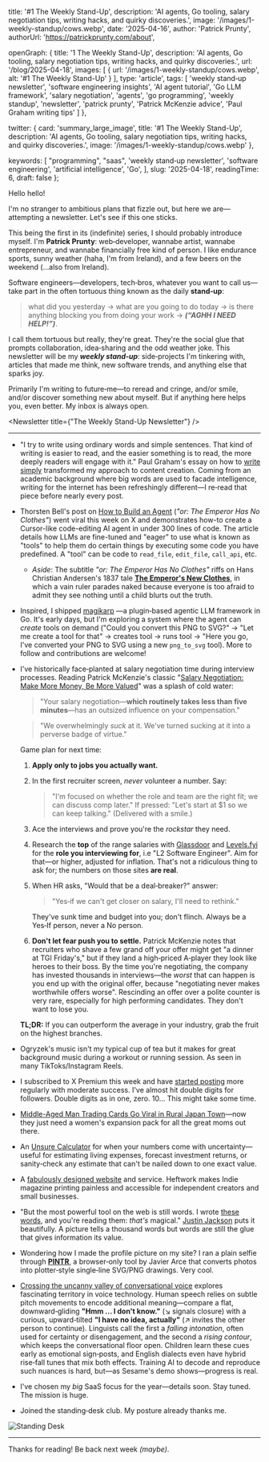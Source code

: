 
  title: '#1 The Weekly Stand-Up',
  description:
    'AI agents, Go tooling, salary negotiation tips, writing hacks, and quirky discoveries.',
  image: '/images/1-weekly-standup/cows.webp',
  date: '2025-04-16',
  author: 'Patrick Prunty',
  authorUrl: 'https://patrickprunty.com/about',

  openGraph: {
    title: '1 The Weekly Stand-Up',
    description:
      'AI agents, Go tooling, salary negotiation tips, writing hacks, and quirky discoveries.',
    url: '/blog/2025-04-18',
    images: [
      {
        url: '/images/1-weekly-standup/cows.webp',
        alt: '#1 The Weekly Stand-Up'
      }
    ],
    type: 'article',
    tags: [
      'weekly stand‑up newsletter',
      'software engineering insights',
      'AI agent tutorial',
      'Go LLM framework',
      'salary negotiation',
      'agents',
      'go programming',
      'weekly standup',
      'newsletter',
      'patrick prunty',
      'Patrick McKenzie advice',
      'Paul Graham writing tips'
    ]
  },

  twitter: {
    card: 'summary_large_image',
    title: '#1 The Weekly Stand-Up',
    description:
      'AI agents, Go tooling, salary negotiation tips, writing hacks, and quirky discoveries.',
    image: '/images/1-weekly-standup/cows.webp'
  },

  keywords: [
  "programming",
  "saas",
    'weekly stand‑up newsletter',
    'software engineering',
    'artificial intelligence',
    'Go',
  ],
  slug: '2025-04-18',
  readingTime: 6,
  draft: false
};



Hello hello!

I'm no stranger to ambitious plans that fizzle out, but here we are—attempting a newsletter. Let's see if this one sticks.

This being the first in its (indefinite) series, I should probably introduce myself. I'm **Patrick Prunty**: web‑developer, wannabe artist, wannabe entrepreneur, and wannabe financially free kind of person. I like endurance sports, sunny weather (haha, I'm from Ireland), and a few beers on the weekend (…also from Ireland).

Software engineers—developers, tech‑bros, whatever you want to call us—take part in the often tortuous thing known as the daily **stand‑up**:
> what did you yesterday → what are you going to do today → is there anything blocking you from doing your work → ***(“AGHH I NEED HELP!”)***.

I call them tortuous but really, they're great. They're the social glue that prompts collaboration, idea‑sharing and the odd weather joke. This newsletter will be my **<em>weekly stand‑up</em>**: side‑projects I'm tinkering with, articles that made me think, new software trends, and anything else that sparks joy.

Primarily I'm writing to future‑me—to reread and cringe, and/or smile, and/or discover something new about myself. But if anything here helps you, even better. My inbox is always open.

<Newsletter title={"The Weekly Stand-Up Newsletter"} />

***

* "I try to write using ordinary words and simple sentences. That kind of writing is easier to read, and the easier something is to read, the more deeply readers will engage with it." Paul Graham's essay on how to [write simply](https://paulgraham.com/simply.html) transformed my approach to content creation. Coming from an academic background where big words are used to facade intelligence, writing for the internet has been refreshingly different—I re‑read that piece before nearly every post.
* Thorsten Bell's post on [How to Build an Agent](https://ampcode.com/how-to-build-an-agent) (*"or: The Emperor Has No Clothes"*) went viral this week on X and demonstrates how-to create a Cursor-like code-editing AI agent in under 300 lines of code. The article details how LLMs are fine-tuned and "eager" to use what is known as "tools" to help them do certain things by executing some code you have predefined. A "tool" can be code to `read_file`, `edit_file`, `call_api`, etc.
    * *Aside*: The subtitle *"or: The Emperor Has No Clothes"* riffs on Hans Christian Andersen's 1837 tale **[The Emperor's New Clothes](https://en.wikipedia.org/wiki/The_Emperor%27s_New_Clothes)**, in which a vain ruler parades naked because everyone is too afraid to admit they see nothing until a child blurts out the truth.
* Inspired, I shipped [magikarp](https://github.com/pprunty/magikarp) —a plugin‑based agentic LLM framework in Go. It's early days, but I'm exploring a system where the agent can *create* tools on demand ("Could you convert this PNG to SVG?" → "Let me create a tool for that" → creates tool → runs tool → "Here you go, I've converted your PNG to SVG using a new `png_to_svg` tool). More to follow and contributions are welcome!
* I've historically face‑planted at salary negotiation time during interview processes. Reading Patrick McKenzie's classic "[Salary Negotiation: Make More Money, Be More Valued](https://www.kalzumeus.com/2012/01/23/salary-negotiation/)" was a splash of cold water:

  > "Your salary negotiation—**which routinely takes less than five minutes**—has an outsized influence on your compensation."

  > "We overwhelmingly *suck* at it. We've turned sucking at it into a perverse badge of virtue."

  Game plan for next time:

  1. **Apply only to jobs you actually want.**
  2. In the first recruiter screen, *never* volunteer a number. Say:
     > "I'm focused on whether the role and team are the right fit; we can discuss comp later."
     If pressed: "Let's start at $1 so we can keep talking." (Delivered with a smile.)
  3. Ace the interviews and prove you're the *rockstar* they need.
  4. Research the **top** of the range salaries with [Glassdoor](https://www.glassdoor.com) and [Levels.fyi](https://www.levels.fyi) for the **role you interviewing for**, i.e "L2 Software Engineer". Aim for that—or higher, adjusted for inflation. That's not a ridiculous thing to ask for; the numbers on those sites **are real**.
  5. When HR asks, "Would that be a deal‑breaker?" answer:
     > "Yes‑if we can't get closer on salary, I'll need to rethink."

     They've sunk time and budget into you; don't flinch. Always be a Yes‑If person, never a No person.
  6. **Don't let fear push you to settle.** Patrick McKenzie notes that recruiters who shave a few grand off your offer might get "a dinner at TGI Friday's," but if they land a high‑priced A‑player they look like heroes to their boss. By the time you're negotiating, the company has invested thousands in interviews—the *worst* that can happen is you end up with the original offer, because "negotiating never makes worthwhile offers worse". Rescinding an offer over a polite counter is very rare, especially for high performing candidates. They don't want to lose you.

  **TL;DR:** If you can outperform the average in your industry, grab the fruit on the highest branches.
* Ogryzek's music isn't my typical cup of tea but it makes for great background music during a workout or running session. As seen in many TikToks/Instagram Reels.
    <Spotify trackId="2YZ7CJV3Q1OGh7ZL9PYWcP" />
* I subscribed to X Premium this week and have [started posting](https://twitter.com/pprunty_) more regularly with moderate success. I've almost hit double digits for followers. Double digits as in one, zero. 10... This might take some time.
* [Middle-Aged Man Trading Cards Go Viral in Rural Japan Town](https://www.tokyoweekender.com/entertainment/middle-aged-man-trading-cards-go-viral-in-japan/)—now they just need a women's expansion pack for all the great moms out there.
* An [Unsure Calculator](https://filiph.github.io/unsure/) for when your numbers come with uncertainty—useful for estimating living expenses, forecast investment returns, or sanity‑check any estimate that can't be nailed down to one exact value.
* A [fabulously designed website](https://www.heftwerk.com/) and service. Heftwork makes Indie magazine printing painless and accessible for independent creators and small businesses.
* "But the most powerful tool on the web is still words. I wrote [these words](https://justinjackson.ca/words.html), and you're reading them: _that's_ magical." [Justin Jackson](https://justinjackson.ca/words.html) puts it beautifully. A picture tells a thousand words but words are still the glue that gives information its value.
* Wondering how I made the profile picture on my site? I ran a plain selfie through **[PINTR](https://javier.xyz/pintr)**, a browser‑only tool by Javier Arce that converts photos into plotter‑style single‑line SVG/PNG drawings. Very cool.
* [Crossing the uncanny valley of conversational voice](https://www.sesame.com/research/crossing_the_uncanny_valley_of_voice#demo) explores fascinating territory in voice technology. Human speech relies on subtle pitch movements to encode additional meaning—compare a flat, downward‑gliding **"Hmm ... I don't know."** (↘ signals closure) with a curious, upward‑tilted **"I have no idea, actually"** (↗ invites the other person to continue). Linguists call the first a *falling intonation*, often used for certainty or disengagement, and the second a *rising contour*, which keeps the conversational floor open. Children learn these cues early as emotional sign‑posts, and English dialects even have hybrid rise‑fall tunes that mix both effects. Training AI to decode and reproduce such nuances is hard, but—as Sesame's demo shows—progress is real.
* I've chosen my *big* SaaS focus for the year—details soon. Stay tuned. The mission is huge.
* Joined the standing‑desk club. My posture already thanks me.
<div className="mx-auto w-full md:w-4/5">
  <Image
    src="/photography/e5aas16nxgable8qdg1i.webp"
    alt="Standing Desk"
    width={672}
    height={900}
    className="w-full h-auto"
    priority
    quality={100}
  />
</div>

***

Thanks for reading! Be back next week *(maybe)*.
